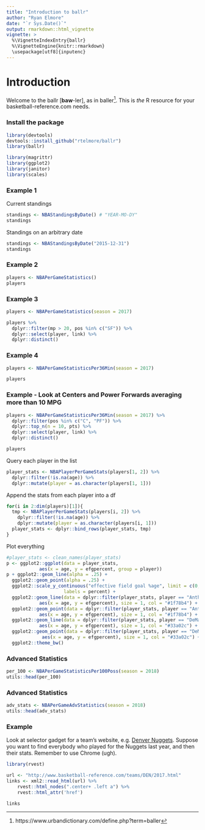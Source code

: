 ```yaml
---
title: "Introduction to ballr"
author: "Ryan Elmore"
date: "`r Sys.Date()`"
output: rmarkdown::html_vignette
vignette: >
  %\VignetteIndexEntry{ballr}
  %\VignetteEngine{knitr::rmarkdown}
  \usepackage[utf8]{inputenc}
---
```


# Introduction 

Welcome to the ballr [**baw**-ler], as in baller^[https://www.urbandictionary.com/define.php?term=baller]. This is *the*
R resource for your basketball-reference.com needs. 

### Install the package
```r
library(devtools)
devtools::install_github("rtelmore/ballr")
library(ballr)
```

<!-- ### Load some helpers -->

```r
library(magrittr)
library(ggplot2)
library(janitor)
library(scales)
```

### Example 1
Current standings
```r
standings <- NBAStandingsByDate() # "YEAR-MO-DY"
standings
```

Standings on an arbitrary date
```r
standings <- NBAStandingsByDate("2015-12-31")
standings
```

### Example 2
```r
players <- NBAPerGameStatistics()
players
```

### Example 3
```r
players <- NBAPerGameStatistics(season = 2017)
```
```r
players %>%
  dplyr::filter(mp > 20, pos %in% c("SF")) %>%
  dplyr::select(player, link) %>%
  dplyr::distinct()
```

### Example 4
```r
players <- NBAPerGameStatisticsPer36Min(season = 2017)
```
```r
players
```


### Example - Look at Centers and Power Forwards averaging more than 10 MPG
```r
players <- NBAPerGameStatisticsPer36Min(season = 2017) %>%
  dplyr::filter(pos %in% c("C", "PF")) %>%
  dplyr::top_n(n = 10, pts) %>% 
  dplyr::select(player, link) %>%
  dplyr::distinct()
```
```r
players
```

Query each player in the list
```r
player_stats <- NBAPlayerPerGameStats(players[1, 2]) %>%
  dplyr::filter(!is.na(age)) %>%
  dplyr::mutate(player = as.character(players[1, 1]))
```

Append the stats from each player into a df 
```r
for(i in 2:dim(players)[1]){
  tmp <- NBAPlayerPerGameStats(players[i, 2]) %>%
    dplyr::filter(!is.na(age)) %>%
    dplyr::mutate(player = as.character(players[i, 1]))
  player_stats <- dplyr::bind_rows(player_stats, tmp)
}
```

Plot everything
```r
#player_stats <- clean_names(player_stats)
p <- ggplot2::ggplot(data = player_stats,
            aes(x = age, y = efgpercent, group = player))
p + ggplot2::geom_line(alpha = .25) +
  ggplot2::geom_point(alpha = .25) +
  ggplot2::scale_y_continuous("effective field goal %age", limit = c(0, 1),
                     labels = percent) +
  ggplot2::geom_line(data = dplyr::filter(player_stats, player == "Anthony Davis"),
            aes(x = age, y = efgpercent), size = 1, col = "#1f78b4") +
  ggplot2::geom_point(data = dplyr::filter(player_stats, player == "Anthony Davis"),
            aes(x = age, y = efgpercent), size = 1, col = "#1f78b4") +
  ggplot2::geom_line(data = dplyr::filter(player_stats, player == "DeMarcus Cousins"),
            aes(x = age, y = efgpercent), size = 1, col = "#33a02c") +
  ggplot2::geom_point(data = dplyr::filter(player_stats, player == "DeMarcus Cousins"),
             aes(x = age, y = efgpercent), size = 1, col = "#33a02c") +
  ggplot2::theme_bw()

```

### Advanced Statistics
```r
per_100 <- NBAPerGameStatisticsPer100Poss(season = 2018)
utils::head(per_100)
```

### Advanced Statistics
```r
adv_stats <- NBAPerGameAdvStatistics(season = 2018)
utils::head(adv_stats)
```

### Example 
Look at selector gadget for a team's website, e.g. [Denver Nuggets](http://www.basketball-reference.com/teams/DEN/2017.html). Suppose you want to find everybody who played for the Nuggets last year, and then their stats. Remember to use Chrome (ugh). 
```r
library(rvest)

url <- "http://www.basketball-reference.com/teams/DEN/2017.html"
links <- xml2::read_html(url) %>%
    rvest::html_nodes(".center+ .left a") %>%
    rvest::html_attr('href')
```

```r
links 
```


